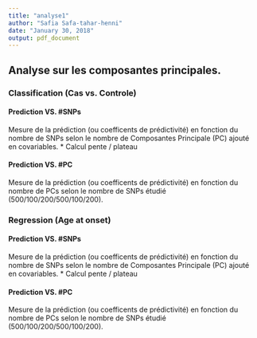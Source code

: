 ```yaml
---
title: "analyse1"
author: "Safia Safa-tahar-henni"
date: "January 30, 2018"
output: pdf_document
---
```


## Analyse sur les composantes principales.


### Classification (Cas vs. Controle)

#### Prediction VS. #SNPs
Mesure de la prédiction (ou coefficents de prédictivité) en fonction du nombre de SNPs selon le nombre de Composantes Principale (PC) ajouté en covariables.
* Calcul pente / plateau

#### Prediction VS. #PC
Mesure de la prédiction (ou coefficents de prédictivité) en fonction du nombre de PCs selon le nombre de SNPs étudié (500/100/200/500/100/200).


### Regression (Age at onset)

#### Prediction VS. #SNPs
Mesure de la prédiction (ou coefficents de prédictivité) en fonction du nombre de SNPs selon le nombre de Composantes Principale (PC) ajouté en covariables.
* Calcul pente / plateau

#### Prediction VS. #PC
Mesure de la prédiction (ou coefficents de prédictivité) en fonction du nombre de PCs selon le nombre de SNPs étudié (500/100/200/500/100/200).

